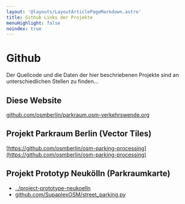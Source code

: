 ```yaml
---
layout: '@layouts/LayoutArticlePageMarkdown.astro'
title: Github Links der Projekte
menuHighlight: false
noindex: true
---
```



<Notice className="mb-12">

# Github

Der Quellcode und die Daten der hier beschriebenen Projekte sind an unterschiedlichen Stellen zu finden…

</Notice>

## Diese Website
[github.com/osmberlin/parkraum.osm-verkehrswende.org](https://github.com/osmberlin/parkraum.osm-verkehrswende.org)

## Projekt Parkraum Berlin (Vector Tiles)
[https://github.com/osmberlin/osm-parking-processing](https://github.com/osmberlin/osm-parking-processing)

## Projekt Prototyp Neukölln (Parkraumkarte)

- [../project-prototype-neukoelln](https://github.com/osmberlin/parkraum.osm-verkehrswende.org/tree/main/project-prototype-neukoelln)
- [github.com/SupaplexOSM/street_parking.py](https://github.com/SupaplexOSM/street_parking.py)
